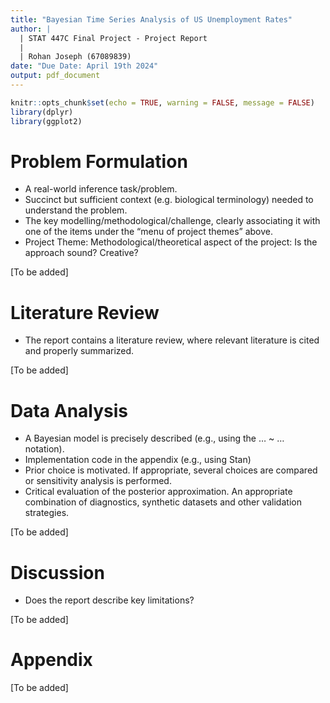 ```yaml
---
title: "Bayesian Time Series Analysis of US Unemployment Rates"
author: |
  | STAT 447C Final Project - Project Report
  |
  | Rohan Joseph (67089839)
date: "Due Date: April 19th 2024"
output: pdf_document
---
```


```r

knitr::opts_chunk$set(echo = TRUE, warning = FALSE, message = FALSE)
library(dplyr)
library(ggplot2)

```



# Problem Formulation

- A real-world inference task/problem.
- Succinct but sufficient context (e.g. biological terminology) needed to understand
the problem.
- The key modelling/methodological/challenge, clearly associating it with one of 
the items under the "menu of project themes" above.
- Project Theme: Methodological/theoretical aspect of the project: Is the approach 
sound? Creative?

[To be added]



# Literature Review

- The report contains a literature review, where relevant literature is cited and
properly summarized.

[To be added]



# Data Analysis

- A Bayesian model is precisely described (e.g., using the ... ~ ... notation).
- Implementation code in the appendix (e.g., using Stan)
- Prior choice is motivated. If appropriate, several choices are compared or sensitivity
analysis is performed.
- Critical evaluation of the posterior approximation. An appropriate combination of
diagnostics, synthetic datasets and other validation strategies.

[To be added]



# Discussion

- Does the report describe key limitations?

[To be added]



# Appendix

[To be added]



















